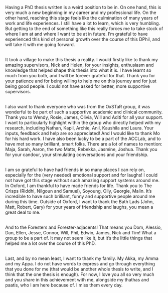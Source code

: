 Having a PhD thesis written is a weird position to be in. On one hand, this is very much a new beginning in my career and my professional life. On the other hand, reaching this stage feels like the culmination of many years of work and life experiences. I still have a lot to learn, which is very humbling. But getting to the end of something like this really forces me to take stock of where I am at and where I want to be at in future. I'm grateful to have experienced this kind of personal growth over the course of this DPhil, and will take it with me going forward.

\
It took a village to make this thesis a reality. I would firstly like to thank my amazing supervisors, Nick and Helen, for your insights, enthusiasm and knowledge that helped shape this thesis into what it is. I have learnt so much from you both, and I will be forever grateful for that. Thank you for your patience and for being willing to help me on this journey and for just being good people. I could not have asked for better, more supportive supervisors. 

\
I also want to thank everyone who was from the OxSTaR group, it was wonderful to be part of such a supportive academic and clinical community. Thank you to Wendy, Rosie, James, Olivia, Will and Aditi for all your support. I want to particularly highlight within the group who directly helped with my research, including Nathan, Kapil, Archie, Anil, Kaushila and Laura. Your inputs, feedback and help are so appreciated! And I would like to thank Mo for his hard work. I have also been lucky to be a part of the ACCLab, and to have met so many brilliant, smart folks. There are a lot of names to mention: Maja, Sarah, Aaron, the two Matts, Rebekka, Jasmine, Joshua. Thank you for your candour, your stimulating conversations and your friendship. 

\
I am so grateful to have had friends in so many places I can rely on, especially for the (very needed) emotional support and for laughs! I could not have got this stage without such amazing support systems around me. In Oxford, I am thankful to have made friends for life. Thank you to The Crisps (Riddhi, Nilgoun and Samuel), Soyoung, Olly, Georgie, Malin. It's incredible to have such brilliant, funny and supportive people around me during this time. Outside of Oxford, I want to thank the Bath Lads (John, Matt, Robert, Gary) for your years of friendship and laughs, you mean a great deal to me. 

\
And to the Foresters and Forester-adjacents! That means you Dom, Alessio, Dan, Ellen, Jesse, Connor, Will, Phil, Edwin, James, Nick and Tim! What a group to be a part of. It may not seem like it, but it's the little things that helped me a lot over the course of this PhD. 

\
Last, and by no mean least, I want to thank my family. My Akka, my Amma and my Appa. I do not have words to express and go through everything that you done for me (that would be another whole thesis to write, and I think that the one thesis is enough). For now, I love you all so very much and you share in this achievement with me, alongside my thathas and paatis, who I am here because of. I miss them every day.

\begin{flushright}
Sriraj Aiyer\\
Wolfson College, Oxford \\
30 September 2024
\end{flushright}
